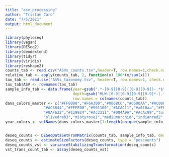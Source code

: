 ```yaml
---
title: "asv_processing"
author: "Tristan Caro"
date: "7/5/2021"
output: html_document
---
```


```r
library(phyloseq)
library(vegan)
library(DESeq2)
library(dendextend)
library(tidyr)
library(viridis)
library(reshape2)
counts_tab <- read.csv("ASVs_counts.tsv",header=T, row.names=1,check.names=F, sep="\t")[ , -c(1:4)]
relative_tab <- apply(counts_tab, 2, function(x) 100*(x/sum(x)))
tax_tab <- read.csv("ASVs_taxonomy.tsv", header=T, row.names=1, check.names=F, sep="\t")
tax_tab$ASV <- rownames(tax_tab)
sample_info_tab <- data.frame(year=gsub(".*-[0-9][0-9]([0-9][0-9])-.*$","\\1", colnames(counts_tab)), 
                              depth=gsub("MLW-[0-9][0-9][0-9][0-9]*-(.*$)","\\1", colnames(counts_tab)),
                              row.names = colnames(counts_tab))
dans_colors_master <- c("#FF0000","#F6A300","#0068CC","#6600AA","#AC0088","#AA33FF","#00FFFF","#00CC00","#006611","#00AC99",
				 "#AC6844","#FFFF00","#991100","#ACAC11","#a0f0aa","#FF00FF","#FF8611","#B9F6F6","#001166","#AC9A00","#994141","#ff1169",
				 "#0AF622","#119924","#Ac3311","#004A9A","#AcAc99","turquoise","tomato","sienna1","rosybrown","peachpuff",
				 "olivedrab3","mistyrose1","mediumorchid","indianred2","#114914","#660011","ivory3","deeppink","#331111")
year_colors <- setNames(dans_colors_master[1:length(unique(sample_info_tab$year))], unique(sample_info_tab$year))


deseq_counts <- DESeqDataSetFromMatrix(counts_tab, sample_info_tab, design = ~year)
deseq_counts <- estimateSizeFactors(deseq_counts, type = "poscounts")
deseq_counts_vst <- varianceStabilizingTransformation(deseq_counts)
vst_trans_count_tab <- assay(deseq_counts_vst)
```

